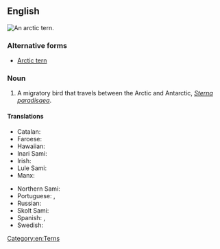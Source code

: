 ==English==
[[File:Arctic Tern, Inner Farne - geograph.org.uk - 874489.jpg|thumb|An arctic tern.]]
{{wikipedia}}
{{wikispecies|Sterna paradisaea}}

===Alternative forms===
* [[Arctic tern]]

===Noun===
{{en-noun}}

# A migratory bird that travels between the Arctic and Antarctic, ''[[Sterna paradisaea]]''.

====Translations====
{{trans-top|''Sterna paradisaea''}}
* Catalan: {{t|ca|xatrac àrtic|m}}
* Faroese: {{t+|fo|terna|f}}
* Hawaiian: {{t|haw|ʻimikukailaka}}
* Inari Sami: {{t|smn|čerrih}}
* Irish: {{t|ga|geabhróg Artach|f}}
* Lule Sami: {{t|smj|tjierrek}}
* Manx: {{t|gv|gant ny gibbinyn|m}}
{{trans-mid}}
* Northern Sami: {{t|se|čearret}}
* Portuguese: {{t|pt|andorinha do Ártico|f}}, {{t|pt|andorinha ártica|f}}
* Russian: {{t|ru|поля́рная кра́чка|f}}
* Skolt Sami: {{t|sms|ce´rriǩ}}
* Spanish: {{t|es|charrán ártico|m}}, {{t|es|gaviotín ártico|m}}
* Swedish: {{t+|sv|silvertärna|c}}
{{trans-bottom}}

[[Category:en:Terns]]